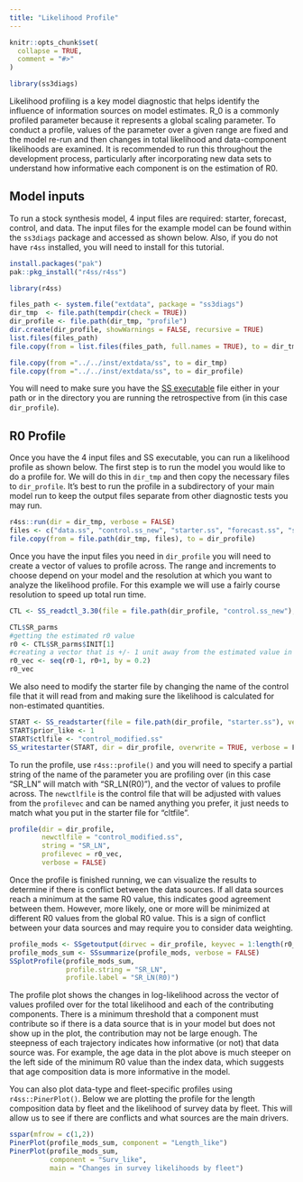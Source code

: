 ```yaml
---
title: "Likelihood Profile"
---
```


```r
knitr::opts_chunk$set(
  collapse = TRUE,
  comment = "#>"
)
```

```r
library(ss3diags)
```
Likelihood profiling is a key model diagnostic that helps identify the influence of information sources on model estimates. R_0 is a commonly profiled parameter because it represents a global scaling parameter. To conduct a profile, values of the parameter over a given range are fixed and the model re-run and then changes in total likelihood and data-component likelihoods are examined. It is recommended to run this throughout the development process, particularly after incorporating new data sets to understand how informative each component is on the estimation of R0.

## Model inputs  
To run a stock synthesis model, 4 input files are required: starter, forecast, control, and data. The input files for the example model can be found within the `ss3diags` package and accessed as shown below. Also, if you do not have `r4ss` installed, you will need to install for this tutorial. 

```r
install.packages("pak")
pak::pkg_install("r4ss/r4ss")
```

```r
library(r4ss) 

files_path <- system.file("extdata", package = "ss3diags")
dir_tmp  <- file.path(tempdir(check = TRUE))
dir_profile <- file.path(dir_tmp, "profile")
dir.create(dir_profile, showWarnings = FALSE, recursive = TRUE)
list.files(files_path)
file.copy(from = list.files(files_path, full.names = TRUE), to = dir_tmp)

```

```r
file.copy(from ="../../inst/extdata/ss", to = dir_tmp)
file.copy(from ="../../inst/extdata/ss", to = dir_profile)
```


You will need to make sure you have the [SS executable](https://github.com/nmfs-stock-synthesis/stock-synthesis) file either in your path or in the directory you are running the retrospective from (in this case `dir_profile`). 

## R0 Profile  
Once you have the 4 input files and SS executable, you can run a likelihood profile as shown below. The first step is to run the model you would like to do a profile for. We will do this in `dir_tmp` and then copy the necessary files to `dir_profile`.  It's best to run the profile in a subdirectory of your main model run to keep the output files separate from other diagnostic tests you may run. 

```r
r4ss::run(dir = dir_tmp, verbose = FALSE)
files <- c("data.ss", "control.ss_new", "starter.ss", "forecast.ss", "ss.par")
file.copy(from = file.path(dir_tmp, files), to = dir_profile)
```

Once you have the input files you need in `dir_profile` you will need to create a vector of values to profile across. The range and increments to choose depend on your model and the resolution at which you want to analyze the likelihood profile. For this example we will use a fairly course resolution to speed up total run time. 

```r
CTL <- SS_readctl_3.30(file = file.path(dir_profile, "control.ss_new"), datlist = file.path(dir_profile, "data.ss"))

CTL$SR_parms
#getting the estimated r0 value 
r0 <- CTL$SR_parms$INIT[1]
#creating a vector that is +/- 1 unit away from the estimated value in increments of 0.2
r0_vec <- seq(r0-1, r0+1, by = 0.2)
r0_vec

```
We also need to modify the starter file by changing the name of the control file that it will read from and making sure the likelihood is calculated for non-estimated quantities.  
```r
START <- SS_readstarter(file = file.path(dir_profile, "starter.ss"), verbose = FALSE)
START$prior_like <- 1
START$ctlfile <- "control_modified.ss"
SS_writestarter(START, dir = dir_profile, overwrite = TRUE, verbose = F)

```

To run the profile, use `r4ss::profile()` and you will need to specify a partial string of the name of the parameter you are profiling over (in this case "SR_LN" will match with "SR_LN(R0)"), and the vector of values to profile across. The `newctlfile` is the control file that will be adjusted with values from the `profilevec` and can be named anything you prefer, it just needs to match what you put in the starter file for "cltfile". 
```r
profile(dir = dir_profile, 
        newctlfile = "control_modified.ss",
        string = "SR_LN", 
        profilevec = r0_vec, 
        verbose = FALSE)
```

Once the profile is finished running, we can visualize the results to determine if there is conflict between the data sources. If all data sources reach a minimum at the same R0 value, this indicates good agreement between them. However, more likely, one or more will be minimized at different R0 values from the global R0 value. This is a sign of conflict between your data sources and may require you to consider data weighting. 

```r
profile_mods <- SSgetoutput(dirvec = dir_profile, keyvec = 1:length(r0_vec), verbose = FALSE)
profile_mods_sum <- SSsummarize(profile_mods, verbose = FALSE)
SSplotProfile(profile_mods_sum, 
              profile.string = "SR_LN",   
              profile.label = "SR_LN(R0)")

```

The profile plot shows the changes in log-likelihood across the vector of values profiled over for the total likelihood and each of the contributing components. There is a minimum threshold that a component must contribute so if there is a data source that is in your model but does not show up in the plot, the contribution may not be large enough. The steepness of each trajectory indicates how informative (or not) that data source was. For example, the age data in the plot above is much steeper on the left side of the minimum R0 value than the index data, which suggests that age composition data is more informative in the model.


You can also plot data-type and fleet-specific profiles using `r4ss::PinerPlot()`. Below we are plotting the profile for the length composition data by fleet and the likelihood of survey data by fleet. This will allow us to see if there are conflicts and what sources are the main drivers. 
```r
sspar(mfrow = c(1,2))
PinerPlot(profile_mods_sum, component = "Length_like")
PinerPlot(profile_mods_sum, 
          component = "Surv_like", 
          main = "Changes in survey likelihoods by fleet")
```

